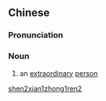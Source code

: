 ==Chinese==
{{zh-forms|type=211}}

===Pronunciation===
{{zh-pron
|m=shénxiān zhōng rén
|cat=n
}}

===Noun===
{{zh-noun}}

# {{lb|zh|literary}} an [[extraordinary]] [[person]]

[[Category:Mandarin literary terms|shen2xian1zhong1ren2]]